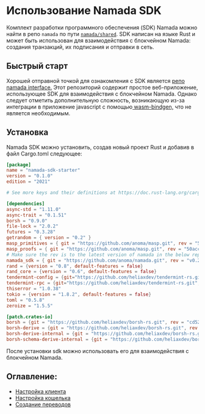 
# Использование Namada SDK

Комплект разработки программного обеспечения (SDK) Namada можно найти в репо `namada` по пути [`namada/shared`](https://github.com/anoma/namada/tree/main/shared). SDK написан на языке Rust и может быть использован для взаимодействия с блокчейном Namada: создания транзакций, их подписания и отправки в сеть.

## Быстрый старт

Хорошей отправной точкой для ознакомления с SDK является [репо namada interface.](https://github.com/anoma/namada-interface/tree/main/packages/shared/lib/src/sdk) Этот репозиторий содержит простое веб-приложение, использующее SDK для взаимодействия с блокчейном Namada. Однако следует отметить дополнительную сложность, возникающую из-за интеграции в приложение javascript с помощью[ wasm-bindgen,](https://rustwasm.github.io/docs/wasm-bindgen/) что не является необходимым.

## Установка

Namada SDK можно установить, создав новый проект Rust и добавив в файл Cargo.toml следующее:

<Expandable>

```toml
[package]
name = "namada-sdk-starter"
version = "0.1.0"
edition = "2021"

# See more keys and their definitions at https://doc.rust-lang.org/cargo/reference/manifest.html

[dependencies]
async-std = "1.11.0"
async-trait = "0.1.51"
borsh = "0.9.0"
file-lock = "2.0.2"
futures = "0.3.28"
getrandom = { version = "0.2" }
masp_primitives = { git = "https://github.com/anoma/masp.git", rev = "50acc5028fbcd52a05970fe7991c7850ab04358e" }
masp_proofs = { git = "https://github.com/anoma/masp.git", rev = "50acc5028fbcd52a05970fe7991c7850ab04358e", features = ["download-params"]}
# Make sure the rev is to the latest version of namada in the below repo
namada_sdk = { git = "https://github.com/anoma/namada.git", rev = "v0.24.0", default-features = false, features = ["abciplus", "namada-sdk", "std"] }
rand = {version = "0.8", default-features = false}
rand_core = {version = "0.6", default-features = false}
tendermint-config = {git="https://github.com/heliaxdev/tendermint-rs.git", rev="b7d1e5afc6f2ccb3fd1545c2174bab1cc48d7fa7"}
tendermint-rpc = {git="https://github.com/heliaxdev/tendermint-rs.git", rev="b7d1e5afc6f2ccb3fd1545c2174bab1cc48d7fa7", features = ["http-client"]}
thiserror = "1.0.38"
tokio = {version = "1.8.2", default-features = false}
toml = "0.5.8"
zeroize = "1.5.5"

[patch.crates-io]
borsh = {git = "https://github.com/heliaxdev/borsh-rs.git", rev = "cd5223e5103c4f139e0c54cf8259b7ec5ec4073a"}
borsh-derive = {git = "https://github.com/heliaxdev/borsh-rs.git", rev = "cd5223e5103c4f139e0c54cf8259b7ec5ec4073a"}
borsh-derive-internal = {git = "https://github.com/heliaxdev/borsh-rs.git", rev = "cd5223e5103c4f139e0c54cf8259b7ec5ec4073a"}
borsh-schema-derive-internal = {git = "https://github.com/heliaxdev/borsh-rs.git", rev = "cd5223e5103c4f139e0c54cf8259b7ec5ec4073a"}

```
</Expandable>

После установки sdk можно использовать его для взаимодействия с блокчейном Namada.

## Оглавление:

- [Настройка клиента](./sdk/setting-up-a-client.mdx)
- [Настройка кошелька](./sdk/setting-up-a-wallet.mdx)
- [Создание переводов](./sdk/constructing-transfers.mdx)